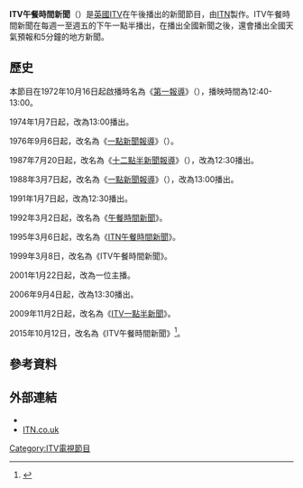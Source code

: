 {{電視節目信息框
| 顏色       = ITV News
| 名稱       = ITV午餐時間新聞<br/>{{lang|en|ITV Lunchtime News}}
| 原名       =
| 圖片       = 
| 圖說       =
| 類型       = 新聞節目
| 原創       =
| 發展       =
| 導演       =
| 主持       = 
| 演出       =
| 配音       =
| 旁白       =
| 主題曲     =
| 片頭曲     =
| 片尾曲     =
| 作曲       =
| 國家       =
| 地區       = {{UK}}
| 語言       = [[英語|英語]]
| 季數       =
| 系列數     =
| 集數       =
| 每集列表   =
| 執行製片   =
| 製片人     = [[獨立電視新聞|獨立電視新聞]]
| 監製   =
| 副製片人   =
| 共同製片人 =
| 編審       =
| 剪輯       =
| 外景       =
| 機位       =
| 每集長     = 25分鐘（週一至週五）<br/>5分鐘（週六、週日）
| 頻道       =
| 電視網     = [[獨立電視台_(頻道)|ITV]]、[[蘇格蘭電視台|STV]]、[[UTV電視台|UTV]]
| 電視臺     =
| 視頻制式   = {{lang|en|HDTV 1080i}}
| 音頻制式   = 立體聲
| 首播國家   = {{UK}}
| 首播地區   =
| 開始       = [[1972年|1972年]][[10月16日|10月16日]]
| 結束       = 至今
| 晚於       =
| 早於       = 
| 相關劇集   =
| 中國大陸名稱 =
| 臺灣名稱     =
| 港澳名稱     =
| 馬新名稱     =
| 官方網站   =
| imdb_id    =
| tv_com_id  =
}}
'''ITV午餐時間新聞'''（{{lang-en|ITV Lunchtime News}}）是[[英國|英國]][[獨立電視台_(英國)|ITV]]在午後播出的新聞節目，由[[ITN|ITN]]製作。ITV午餐時間新聞在每週一至週五的下午一點半播出，在播出全國新聞之後，還會播出全國天氣預報和5分鐘的地方新聞。

==歷史==
本節目在1972年10月16日起啟播時名為《[[第一報導|第一報導]]》（{{lang-en|First Report}}），播映時間為12:40-13:00。

1974年1月7日起，改為13:00播出。

1976年9月6日起，改名為《[[一點新聞報導|一點新聞報導]]》（{{lang-en|News at One}}）。

1987年7月20日起，改名為《[[十二點半新聞報導|十二點半新聞報導]]》（{{lang-en|News at 12:30}}），改為12:30播出。

1988年3月7日起，改名為《[[一點新聞報導|一點新聞報導]]》（{{lang-en|News at One}}），改為13:00播出。

1991年1月7日起，改為12:30播出。

1992年3月2日起，改名為《[[午餐時間新聞|午餐時間新聞]]》。

1995年3月6日起，改名為《[[ITN午餐時間新聞|ITN午餐時間新聞]]》。

1999年3月8日，改名為《ITV午餐時間新聞》。

2001年1月22日起，改為一位主播。 

2006年9月4日起，改為13:30播出。

2009年11月2日起，改名為《[[ITV一點半新聞|ITV一點半新聞]]》。

2015年10月12日，改名為《ITV午餐時間新聞》<ref>{{cite news| title = ITV Lunchtime News| publisher = DigiGuide
| url = http://digiguide.tv/programme-details/itv+London/19+October+2015/12:30/ITV+Lunchtime+News/News/ | accessdate = 14 October 2015}}</ref>。

==參考資料==
{{reflist}}

==外部連結==
* {{itv.com|id=news|title=ITV News}}
* [http://www.itn.co.uk ITN.co.uk]{{Wayback|url=http://www.itn.co.uk/ |date=20130210205234 }}
{{ITV News}}
[[Category:ITV電視節目|Category:ITV電視節目]]